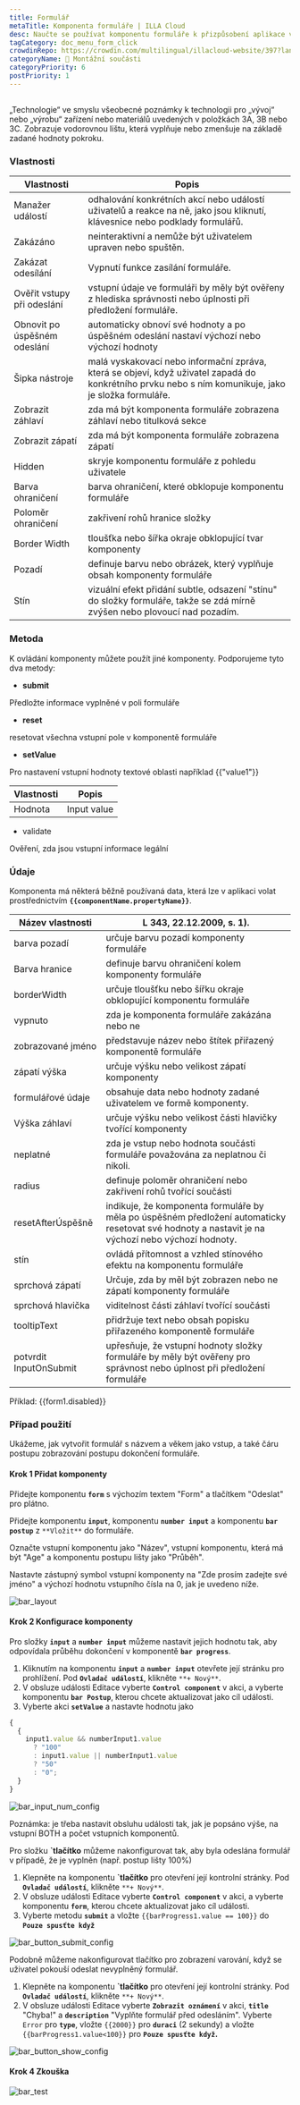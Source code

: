 ```yaml
---
title: Formulář
metaTitle: Komponenta formuláře | ILLA Cloud
desc: Naučte se používat komponentu formuláře k přizpůsobení aplikace v ILLA Cloudu.
tagCategory: doc_menu_form_click
crowdinRepo: https://crowdin.com/multilingual/illacloud-website/397?languages=cs&filter=basic&value=0
categoryName: 🧬 Montážní součásti
categoryPriority: 6
postPriority: 1
---
```


## <h2 hidden>Jaký je formát?</h2>

„Technologie“ ve smyslu všeobecné poznámky k technologii pro „vývoj“ nebo „výrobu“ zařízení nebo materiálů uvedených v položkách 3A, 3B nebo 3C. Zobrazuje vodorovnou lištu, která vyplňuje nebo zmenšuje na základě zadané hodnoty pokroku.

### Vlastnosti

| Vlastnosti                           | Popis                                                                                                                                                        |
| ------------------------------------ | ------------------------------------------------------------------------------------------------------------------------------------------------------------ |
| Manažer událostí                     | odhalování konkrétních akcí nebo událostí uživatelů a reakce na ně, jako jsou kliknutí, klávesnice nebo podklady formulářů.                                  |
| Zakázáno                             | neinteraktivní a nemůže být uživatelem upraven nebo spuštěn.                                                                                                 |
| Zakázat odesílání                    | Vypnutí funkce zasílání formuláře.                                                                                                                           |
| Ověřit vstupy při odeslání           | vstupní údaje ve formuláři by měly být ověřeny z hlediska správnosti nebo úplnosti při předložení formuláře.                                                 |
| Obnovit po úspěšném odeslání         | automaticky obnoví své hodnoty a po úspěšném odeslání nastaví výchozí nebo výchozí hodnoty                                                                   |
| Šipka nástroje                       | malá vyskakovací nebo informační zpráva, která se objeví, když uživatel zapadá do konkrétního prvku nebo s ním komunikuje, jako je složka formuláře.         |
| Zobrazit záhlaví                     | zda má být komponenta formuláře zobrazena záhlaví nebo titulková sekce                                                                                       |
| Zobrazit zápatí                      | zda má být komponenta formuláře zobrazena zápatí                                                                                                             |
| Hidden                               | skryje komponentu formuláře z pohledu uživatele                                                                                                              |
| Barva ohraničení                     | barva ohraničení, které obklopuje komponentu formuláře                                                                                                       |
| Poloměr ohraničení                   | zakřivení rohů hranice složky                                                                                                                                |
| Border Width                         | tloušťka nebo šířka okraje obklopující tvar komponenty                                                                                                       |
| Pozadí                               | definuje barvu nebo obrázek, který vyplňuje obsah komponenty formuláře                                                                                       |
| Stín                                 | vizuální efekt přidání subtle, odsazení "stínu" do složky formuláře, takže se zdá mírně zvýšen nebo plovoucí nad pozadím.                                    |

### Metoda

K ovládání komponenty můžete použít jiné komponenty. Podporujeme tyto dva metody:

-   **submit**

Předložte informace vyplněné v poli formuláře

-   **reset**

resetovat všechna vstupní pole v komponentě formuláře

-   **setValue**

Pro nastavení vstupní hodnoty textové oblasti například {{"value1"}}

| Vlastnosti   | Popis       |
| ------------ | ----------- |
| Hodnota      | Input value |

-   validate

Ověření, zda jsou vstupní informace legální

### Údaje

Komponenta má některá běžně používaná data, která lze v aplikaci volat prostřednictvím **`{{componentName.propertyName}}`**.

| Název vlastnosti               | L 343, 22.12.2009, s. 1).                                                                                                                                      |
| ------------------------------ | -------------------------------------------------------------------------------------------------------------------------------------------------------------- |
| barva pozadí                   | určuje barvu pozadí komponenty formuláře                                                                                                                       |
| Barva hranice                  | definuje barvu ohraničení kolem komponenty formuláře                                                                                                           |
| borderWidth                    | určuje tloušťku nebo šířku okraje obklopující komponentu formuláře                                                                                             |
| vypnuto                        | zda je komponenta formuláře zakázána nebo ne                                                                                                                   |
| zobrazované jméno              | představuje název nebo štítek přiřazený komponentě formuláře                                                                                                   |
| zápatí výška                   | určuje výšku nebo velikost zápatí komponenty                                                                                                                   |
| formulářové údaje              | obsahuje data nebo hodnoty zadané uživatelem ve formě komponenty.                                                                                              |
| Výška záhlaví                  | určuje výšku nebo velikost části hlavičky tvořící komponenty                                                                                                   |
| neplatné                       | zda je vstup nebo hodnota součásti formuláře považována za neplatnou či nikoli.                                                                                |
| radius                         | definuje poloměr ohraničení nebo zakřivení rohů tvořící součásti                                                                                               |
| resetAfterÚspěšně              | indikuje, že komponenta formuláře by měla po úspěšném předložení automaticky resetovat své hodnoty a nastavit je na výchozí nebo výchozí hodnoty.              |
| stín                           | ovládá přítomnost a vzhled stínového efektu na komponentu formuláře                                                                                            |
| sprchová zápatí                | Určuje, zda by měl být zobrazen nebo ne zápatí komponenty formuláře                                                                                            |
| sprchová hlavička              | viditelnost části záhlaví tvořící součásti                                                                                                                     |
| tooltipText                    | přidržuje text nebo obsah popisku přiřazeného komponentě formuláře                                                                                             |
| potvrdit InputOnSubmit         | upřesňuje, že vstupní hodnoty složky formuláře by měly být ověřeny pro správnost nebo úplnost při předložení formuláře                                         |

Příklad: {{form1.disabled}}

### Případ použití

Ukážeme, jak vytvořit formulář s názvem a věkem jako vstup, a také čáru postupu zobrazování postupu dokončení formuláře.

#### Krok 1 Přidat komponenty

Přidejte komponentu **`form`** s výchozím textem "Form" a tlačítkem "Odeslat" pro plátno.

Přidejte komponentu **`input`**, komponentu **`number input`** a komponentu **`bar postup`** z `**Vložit**` do formuláře.

Označte vstupní komponentu jako "Název", vstupní komponentu, která má být "Age" a komponentu postupu lišty jako "Průběh".

Nastavte zástupný symbol vstupní komponenty na "Zde prosím zadejte své jméno" a výchozí hodnotu vstupního čísla na 0, jak je uvedeno níže.

![bar_layout](https://cdn.illacloud.com/official-website/img/official-site/components/bar_layout.jpg)

#### Krok 2 Konfigurace komponenty

Pro složky **`input`** a **`number input`** můžeme nastavit jejich hodnotu tak, aby odpovídala průběhu dokončení v komponentě **`bar progress`**.

1.  Kliknutím na komponentu **`input`** a **`number input`** otevřete její stránku pro prohlížení. Pod **`Ovladač událostí`**, klikněte `**+ Nový**`.
2.  V obsluze události Editace vyberte **`Control component`** v akci, a vyberte komponentu **`bar Postup`**, kterou chcete aktualizovat jako cíl události.
3.  Vyberte akci **`setValue`** a nastavte hodnotu jako

```jsx
{
  {
    input1.value && numberInput1.value
      ? "100"
      : input1.value || numberInput1.value
      ? "50"
      : "0";
  }
}
```

![bar_input_num_config](https://cdn.illacloud.com/official-website/img/official-site/components/bar_input_num_config.jpg)

Poznámka: je třeba nastavit obsluhu události tak, jak je popsáno výše, na vstupní BOTH a počet vstupních komponentů.

Pro složku **\`tlačítko** můžeme nakonfigurovat tak, aby byla odeslána formulář v případě, že je vyplněn (např. postup lišty 100%)

1.  Klepněte na komponentu **\`tlačítko** pro otevření její kontrolní stránky. Pod **`Ovladač událostí`**, klikněte `**+ Nový**`.
2.  V obsluze události Editace vyberte **`Control component`** v akci, a vyberte komponentu **`form`**, kterou chcete aktualizovat jako cíl události.
3.  Vyberte metodu **`submit`** a vložte `{{barProgress1.value == 100}}` do **`Pouze spusťte když`**

![bar_button_submit_config](https://cdn.illacloud.com/official-website/img/official-site/components/bar_button_submit_config.jpg)

Podobně můžeme nakonfigurovat tlačítko pro zobrazení varování, když se uživatel pokouší odeslat nevyplněný formulář.

1.  Klepněte na komponentu **\`tlačítko** pro otevření její kontrolní stránky. Pod **`Ovladač událostí`**, klikněte `**+ Nový**`.
2.  V obsluze události Editace vyberte **`Zobrazit oznámení`** v akci, **`title`** "Chyba!" a **`description`** "Vyplňte formulář před odesláním". Vyberte `Error` pro **`type`**, vložte `{{2000}}` pro **`duraci`** (2 sekundy) a vložte `{{barProgress1.value<100}}` pro **`Pouze spusťte když`.**

![bar_button_show_config](https://cdn.illacloud.com/official-website/img/official-site/components/bar_button_show_config.jpg)

#### Krok 4 Zkouška

![bar_test](https://cdn.illacloud.com/official-website/img/official-site/components/bar_test.gif)
